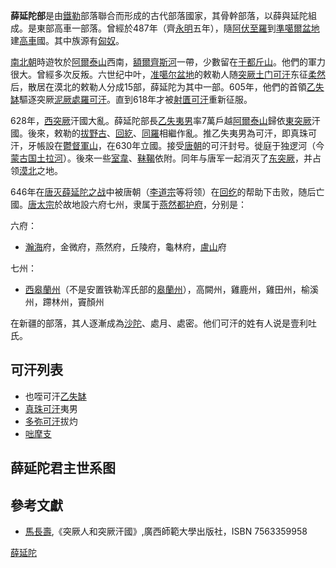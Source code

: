{{蒙古历史}}
'''薛延陀部'''是由[[鐵勒|鐵勒]]部落聯合而形成的古代部落國家，其骨幹部落，以薛與延陀組成。是東部高車一部落。曾經於487年（齊[[永明|永明]]五年），隨[[阿伏至羅|阿伏至羅]]到[[準噶爾盆地|準噶爾盆地]]建[[高車|高車]]國。其中族源有[[匈奴|匈奴]]。

[[南北朝|南北朝]]時遊牧於[[阿爾泰山|阿爾泰山]]西南，[[額爾齊斯河|額爾齊斯河]]一帶，少數留在[[于都斤山|于都斤山]]。他們的軍力很大。曾經多次反叛。六世纪中叶，[[准噶尔盆地|准噶尔盆地]]的敕勒人随[[突厥|突厥]][[土门可汗|土门可汗]]东征[[柔然|柔然]]后，散居在漠北的敕勒人分成15部，薛延陀为其中一部。605年，他們的首領[[乙失缽|乙失缽]]驅逐突厥[[泥厥處羅可汗|泥厥處羅可汗]]。直到618年才被[[射匱可汗|射匱可汗]]重新征服。

628年，[[西突厥|西突厥]]汗國大亂。薛延陀部長[[乙失夷男|乙失夷男]]率7萬戶越[[阿爾泰山|阿爾泰山]]歸依[[東突厥|東突厥]]汗國。後來，敕勒的[[拔野古|拔野古]]、[[回紇|回紇]]、[[同羅|同羅]]相繼作亂。推乙失夷男為可汗，即真珠可汗，牙帳設在[[鬱督軍山|鬱督軍山]]，在630年立國。接受[[唐朝|唐朝]]的可汗封号。徙庭于独逻河（今[[蒙古国|蒙古国]][[土拉河|土拉河]]）。後來一些[[室韋|室韋]]、[[靺鞨|靺鞨]]依附。同年与唐军一起消灭了[[东突厥|东突厥]]，并占领[[漠北|漠北]]之地。

646年在[[唐灭薛延陀之战|唐灭薛延陀之战]]中被唐朝（[[李道宗|李道宗]]等将领）在[[回纥|回纥]]的帮助下击败，随后亡國。[[唐太宗|唐太宗]]於故地設六府七州，隶属于[[燕然都护府|燕然都护府]]，分别是：

六府：
* [[瀚海|瀚海]]府，金微府，燕然府，丘陵府，龜林府，[[盧山|盧山]]府

七州：
* [[西皋蘭州|西皋蘭州]]（不是安置铁勒浑氏部的[[皋蘭州|皋蘭州]]），高闕州，雞鹿州，雞田州，榆溪州，蹛林州，竇顏州

在新疆的部落，其人逐漸成為[[沙陀|沙陀]]、處月、處密。他们可汗的姓有人说是壹利吐氏。

==可汗列表==
*也咥可汗[[乙失缽|乙失缽]]
*[[真珠可汗|真珠可汗]]夷男
*[[多弥可汗|多弥可汗]]拔灼
*[[咄摩支|咄摩支]]
==薛延陀君主世系图==
<center>
{{chart/start}}
{{chart| Qb | | Ys | | | ||Qb='''易勿真莫贺可汗'''[[契苾哥楞|契苾哥楞]]<br>?'''605-约612'''-?|Ys='''也咥小可汗'''[[乙失钵|乙失钵]]<br>?'''605-约612'''-?}}
{{chart| | | | | |)|-|-|-|.|}}
{{chart| | | | | Mo | | Sb ||Mo=□|Sb=[[沙钵罗泥敦策斤|沙钵罗泥敦策斤]]}}
{{chart| |,|-|-|-|+|-|-|-|.|}}
{{chart| Mo | | Yn | | Tt |Mo=□|Yn='''真珠毗伽可汗'''[[夷男|夷男]]<br>?'''628-645'''|Tt=[[统特勒|统特勒]]}}
{{chart| |!| | | |)|-|-|-|v|-|-|-|.|}}
{{chart| Cm | | Tl | | Bz | | Jl|Cm='''伊特勿失可汗'''[[咄摩支|咄摩支]]<br>?-'''646'''-?|Tl=突利失可汗[[曳莽|曳莽]]|Bz='''颉利俱利薛沙多弥可汗'''[[多弥可汗|肆叶护拔灼]]<br>?-'''645-646'''|Jl=[[颉利苾|颉利苾]]}}
{{chart/end}}
</center>

==參考文獻==
*[[馬長壽|馬長壽]],《突厥人和突厥汗國》,廣西師範大學出版社，ISBN 7563359958
[[category:薛延陀|]]